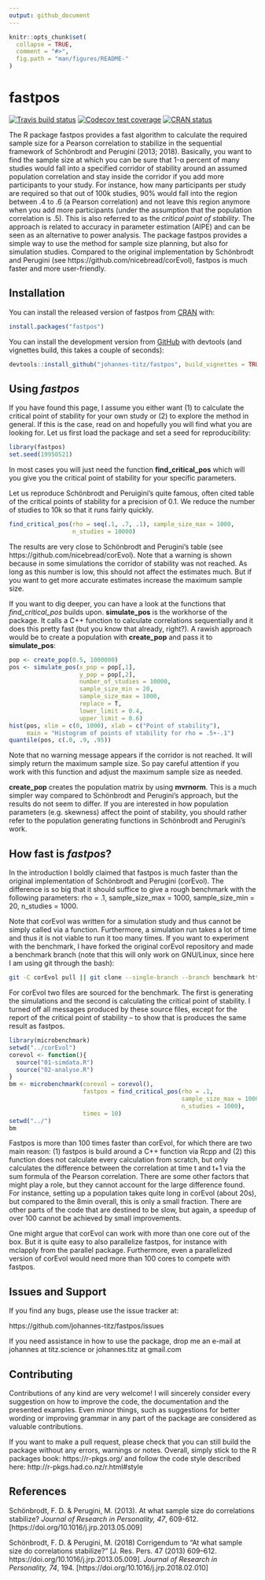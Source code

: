 ```yaml
---
output: github_document
---
```


<!-- README.md is generated from README.Rmd. Please edit that file -->

```r
knitr::opts_chunk$set(
  collapse = TRUE,
  comment = "#>",
  fig.path = "man/figures/README-"
)
```
# fastpos

<!-- badges: start -->
[![Travis build status](https://travis-ci.org/johannes-titz/fastpos.svg?branch=master)](https://travis-ci.org/johannes-titz/fastpos)
[![Codecov test coverage](https://codecov.io/gh/johannes-titz/fastpos/branch/master/graph/badge.svg)](https://codecov.io/gh/johannes-titz/fastpos?branch=master)
[![CRAN status](https://www.r-pkg.org/badges/version/fastpos)](https://CRAN.R-project.org/package=fastpos)
<!-- badges: end -->

The R package fastpos provides a fast algorithm to calculate the required sample size for a Pearson correlation to stabilize in the sequential framework of Schönbrodt and Perugini (2013; 2018). Basically, you want to find the sample size at which you can be sure that 1-α percent of many studies would fall into a specified corridor of stability around an assumed population correlation and stay inside the corridor if you add more participants to your study. For instance, how many participants per study are required so that out of 100k studies, 90\% would fall into the region between .4 to .6 (a Pearson correlation) and not leave this region anymore when you add more participants (under the assumption that the population correlation is .5). This is also referred to as the *critical point of stability*. The approach is related to accuracy in parameter estimation (AIPE) and can be seen as an alternative to power analysis. The package fastpos provides a simple way to use the method for sample size planning, but also for simulation studies. Compared to the original implementation by Schönbrodt and Perugini (see https://github.com/nicebread/corEvol), fastpos is much faster and more user-friendly.

## Installation

You can install the released version of fastpos from [CRAN](https://CRAN.R-project.org) with:

```r
install.packages("fastpos")
```

You can install the development version from [GitHub](https://github.com/) with devtools (and vignettes build, this takes a couple of seconds):

```r
devtools::install_github("johannes-titz/fastpos", build_vignettes = TRUE)
```

## Using *fastpos*
If you have found this page, I assume you either want (1) to calculate the critical point of stability for your own study or (2) to explore the method in general. If this is the case, read on and hopefully you will find what you are looking for. Let us first load the package and set a seed for reproducibility:

```r
library(fastpos)
set.seed(19950521)
```

In most cases you will just need the function **find_critical_pos** which will you give you the critical point of stability for your specific parameters.

Let us reproduce Schönbrodt and Peruigini's quite famous, often cited table of the critical points of stability for a precision of 0.1. We reduce the number of studies to 10k so that it runs fairly quickly.

```r
find_critical_pos(rho = seq(.1, .7, .1), sample_size_max = 1000,
                  n_studies = 10000)
```

The results are very close to Schönbrodt and Perugini's table (see https://github.com/nicebread/corEvol). Note that a warning is shown because in some simulations the corridor of stability was not reached. As long as this number is low, this should not affect the estimates much. But if you want to get more accurate estimates increase the maximum sample size.

If you want to dig deeper, you can have a look at the functions that *find_critical_pos* builds upon. **simulate_pos** is the workhorse of the package. It calls a C++ function to calculate correlations sequentially and it does this pretty fast (but you know that already, right?). A rawish approach would be to create a population with **create_pop** and pass it to **simulate_pos**:
<!-- , out.width = "600px" -->
```r
pop <- create_pop(0.5, 1000000)
pos <- simulate_pos(x_pop = pop[,1],
                    y_pop = pop[,2],
                    number_of_studies = 10000,
                    sample_size_min = 20,
                    sample_size_max = 1000,
                    replace = T,
                    lower_limit = 0.4,
                    upper_limit = 0.6)
hist(pos, xlim = c(0, 1000), xlab = c("Point of stability"),
     main = "Histogram of points of stability for rho = .5+-.1")
quantile(pos, c(.8, .9, .95))
```

Note that no warning message appears if the corridor is not reached. It will simply return the maximum sample size. So pay careful attention if you work with this function and adjust the maximum sample size as needed.

**create_pop** creates the population matrix by using **mvrnorm**. This is a much simpler way compared to Schönbrodt and Perugini's approach, but the results do not seem to differ. If you are interested in how population parameters (e.g. skewness) affect the point of stability, you should rather refer to the population generating functions in Schönbrodt and Perugini's work.

## How fast is *fastpos*?
In the introduction I boldly claimed that fastpos is much faster than the original implementation of Schönbrodt and Perugini (corEvol). The difference is so big that it should suffice to give a rough benchmark with the following parameters: rho = .1, sample_size_max = 1000, sample_size_min = 20, n_studies = 1000.

Note that corEvol was written for a simulation study and thus cannot be simply called via a function. Furthermore, a simulation run takes a lot of time and thus it is not viable to run it too many times. If you want to experiment with the benchmark, I have forked the original corEvol repository and made a benchmark branch (note that this will only work on GNU/Linux, since here I am using git through the bash):

```bash
git -C corEvol pull || git clone --single-branch --branch benchmark https://github.com/johannes-titz/corEvol
```

For corEvol two files are sourced for the benchmark. The first is generating the simulations and the second is calculating the critical point of stability. I turned off all messages produced by these source files, except for the report of the critical point of stability -- to show that is produces the same result as fastpos.

```r
library(microbenchmark)
setwd("../corEvol")
corevol <- function(){
  source("01-simdata.R")
  source("02-analyse.R")
}
bm <- microbenchmark(corevol = corevol(),
                     fastpos = find_critical_pos(rho = .1,
                                                 sample_size_max = 1000,
                                                 n_studies = 1000),
                     times = 10)
setwd("../")
bm
```

Fastpos is more than 100 times faster than corEvol, for which there are two main reason: (1) fastpos is build around a C++ function via Rcpp and (2) this function does not calculate every calculation from scratch, but only calculates the difference between the correlation at time t and t+1 via the sum formula of the Pearson correlation. There are some other factors that might play a role, but they cannot account for the large difference found. For instance, setting up a population takes quite long in corEvol (about 20s), but compared to the 8min overall, this is only a small fraction. There are other parts of the code that are destined to be slow, but again, a speedup of over 100 cannot be achieved by small improvements.

One might argue that corEvol can work with more than one core out of the box. But it is quite easy to also parallelize fastpos, for instance with mclapply from the parallel package. Furthermore, even a parallelized version of corEvol would need more than 100 cores to compete with fastpos.

## Issues and Support
If you find any bugs, please use the issue tracker at:

https://github.com/johannes-titz/fastpos/issues

If you need assistance in how to use the package, drop me an e-mail at johannes at titz.science or johannes.titz at gmail.com

## Contributing
Contributions of any kind are very welcome! I will sincerely consider every suggestion on how to improve the code, the documentation and the presented examples. Even minor things, such as suggestions for better wording or improving grammar in any part of the package are considered as valuable contributions.

If you want to make a pull request, please check that you can still build the package without any errors, warnings or notes. Overall, simply stick to the R packages book: https://r-pkgs.org/ and follow the code style described here: http://r-pkgs.had.co.nz/r.html#style

## References
Schönbrodt, F. D. & Perugini, M. (2013). At what sample size do correlations stabilize? *Journal of Research in Personality, 47*, 609-612. [https://doi.org/10.1016/j.jrp.2013.05.009]
 
Schönbrodt, F. D. & Perugini, M. (2018) Corrigendum to “At what sample size do correlations stabilize?” [J. Res. Pers. 47 (2013) 609–612. https://doi.org/10.1016/j.jrp.2013.05.009]. *Journal of Research in Personality, 74*, 194. [https://doi.org/10.1016/j.jrp.2018.02.010]

